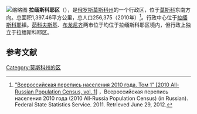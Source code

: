 [[File:Location_of_Ramenskoye_Region_(Moscow_Oblast).svg|缩略图]]
'''拉缅斯科耶区'''（{{lang-ru|Раменский райо́н}}），是[[俄罗斯|俄罗斯]][[莫斯科州|莫斯科州]]的一个行政区，位于[[莫斯科|莫斯科]]东南方向。总面积1,397.46平方公里，总人口256,375（2010年）<ref>[http://www.gks.ru/free_doc/new_site/perepis2010/croc/perepis_itogi1612.htm "Всероссийская перепись населения 2010 года. Том 1" [2010 All-Russian Population Census, vol. 1]] {{Wayback|url=http://www.gks.ru/free_doc/new_site/perepis2010/croc/perepis_itogi1612.htm |date=20160325042553 }}，Всероссийская перепись населения 2010 года (2010 All-Russia Population Census) (in Russian). Federal State Statistics Service. 2011. Retrieved June 29, 2012.</ref>。行政中心位于[[拉缅斯科耶|拉缅斯科耶]]镇。[[茹科夫斯基_(莫斯科州)|茹科夫斯基]]、[[布龙尼齐|布龙尼齐]]两市位于均位于拉缅斯科耶区境内，但行政上独立于拉缅斯科耶区。


==参考文献==
{{reflist}}

[[Category:莫斯科州的区|Category:莫斯科州的区]]